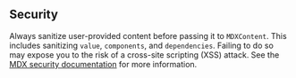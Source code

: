 ## Security

Always sanitize user-provided content before passing it to `MDXContent`. This includes sanitizing `value`, `components`, and `dependencies`. Failing to do so may expose you to the risk of a cross-site scripting (XSS) attack. See the [MDX security documentation](https://mdxjs.com/getting-started#security) for more information.
